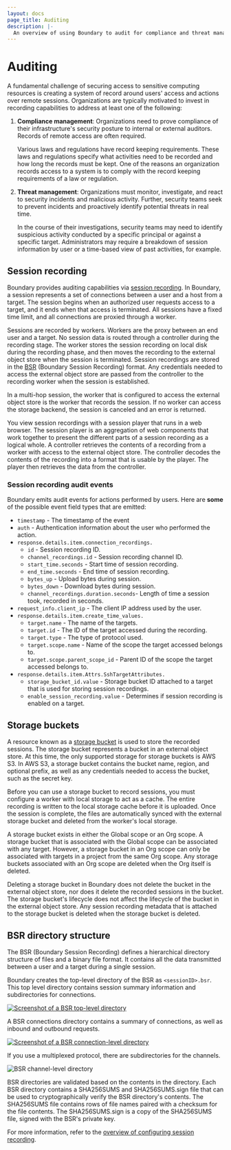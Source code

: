 ```yaml
---
layout: docs
page_title: Auditing
description: |-
  An overview of using Boundary to audit for compliance and threat management
---
```


# Auditing

A fundamental challenge of securing access to sensitive computing resources is creating a system of record around users' access and actions over remote sessions.
Organizations are typically motivated to invest in recording capabilities to address at least one of the following:

1. **Compliance management**: Organizations need to prove compliance of their infrastructure's security posture to internal or external auditors.
Records of remote access are often required.

   Various laws and regulations have record keeping requirements.
   These laws and regulations specify what activities need to be recorded and how long the records must be kept.
   One of the reasons an organization records access to a system is to comply with the record keeping requirements of a law or regulation.

2. **Threat management**: Organizations must monitor, investigate, and react to security incidents and malicious activity.
Further, security teams seek to prevent incidents and proactively identify potential threats in real time.

   In the course of their investigations, security teams may need to identify suspicious activity conducted by a specific principal or against a specific target.
   Administrators may require a breakdown of session information by user or a time-based view of past activities, for example.

## Session recording

Boundary provides auditing capabilities via [session recording](/boundary/docs/concepts/domain-model/session-recordings).
In Boundary, a session represents a set of connections between a user and a host from a target.
The session begins when an authorized user requests access to a target, and it ends when that access is terminated.
All sessions have a fixed time limit, and all connections are proxied through a worker.

Sessions are recorded by workers.
Workers are the proxy between an end user and a target.
No session data is routed through a controller during the recording stage.
The worker stores the session recording on local disk during the recording phase, and then moves the recording to the external object store when the session is terminated. Session recordings are stored in the [BSR](#bsr-directory-structure) (Boundary Session Recording) format.
Any credentials needed to access the external object store are passed from the controller to the recording worker when the session is established.

In a multi-hop session, the worker that is configured to access the external object store is the worker that records the session.
If no worker can access the storage backend, the session is canceled and an error is returned.

You view session recordings with a session player that runs in a web browser.
The session player is an aggregation of web components that work together to present the different parts of a session recording as a logical whole.
A controller retrieves the contents of a recording from a worker with access to the external object store.
The controller decodes the contents of the recording into a format that is usable by the player.
The player then retrieves the data from the controller.

### Session recording audit events

Boundary emits audit events for actions performed by users. Here are **some** of the possible event field types that are emitted:

- `timestamp` - The timestamp of the event
- `auth` - Authentication information about the user who performed the action.
- `response.details.item.connection_recordings.`
   - `id` - Session recording ID.
   - `channel_recordings.id` - Session recording channel ID.
   - `start_time.seconds` - Start time of session recording.
   - `end_time.seconds` - End time of session recording.
   - `bytes_up` - Upload bytes during session.
   - `bytes_down` - Download bytes during session.
   - `channel_recordings.duration.seconds`- Length of time a session took, recorded in seconds.
- `request_info.client_ip` - The client IP address used by the user.
- `response.details.item.create_time_values.`
   - `target.name` - The name of the targets.
   - `target.id` - The ID of the target accessed during the recording.
   - `target.type` - The type of protocol used.
   - `target.scope.name` - Name of the scope the target accessed belongs to.
   - `target.scope.parent_scope_id` - Parent ID of the scope the target accessed belongs to.
- `response.details.item.Attrs.SshTargetAttributes.`
   - `storage_bucket_id.value` - Storage bucket ID attached to a target that is used for storing session recordings.
   - `enable_session_recording.value` - Determines if session recording is enabled on a target.

## Storage buckets

A resource known as a [storage bucket](/boundary/docs/concepts/domain-model/storage-buckets) is used to store the recorded sessions.
The storage bucket represents a bucket in an external object store.
At this time, the only supported storage for storage buckets is AWS S3.
In AWS S3, a storage bucket contains the bucket name, region, and optional prefix, as well as any credentials needed to access the bucket, such as the secret key.

Before you can use a storage bucket to record sessions, you must configure a worker with local storage to act as a cache.
The entire recording is written to the local storage cache before it is uploaded.
Once the session is complete, the files are automatically synced with the external storage bucket and deleted from the worker's local storage.

A storage bucket exists in either the Global scope or an Org scope.
A storage bucket that is associated with the Global scope can be associated with any target.
However, a storage bucket in an Org scope can only be associated with targets in a project from the same Org scope.
Any storage buckets associated with an Org scope are deleted when the Org itself is deleted.

Deleting a storage bucket in Boundary does not delete the bucket in the external object store, nor does it delete the recorded sessions in the bucket.
The storage bucket's lifecycle does not affect the lifecycle of the bucket in the external object store.
Any session recording metadata that is attached to the storage bucket is deleted when the storage bucket is deleted.

## BSR directory structure

The BSR (Boundary Session Recording) defines a hierarchical directory structure of files and a binary file format.
It contains all the data transmitted between a user and a target during a single session.

Boundary creates the top-level directory of the BSR as `<sessionID>.bsr`. This top level directory contains session summary information and subdirectories for connections.

[![Screenshot of a BSR top-level directory](/img/session-recording-bsr-top-level.png)](/img/session-recording-bsr-top-level.png)

A BSR connections directory contains a summary of connections, as well as inbound and outbound requests.

[![Screenshot of a BSR connection-level directory](/img/session-recording-bsr-connection-level.png)](/img/session-recording-bsr-connection-level.png)

If you use a multiplexed protocol, there are subdirectories for the channels.

![BSR channel-level directory](/img/session-recording-bsr-channel-level.png)

BSR directories are validated based on the contents in the directory.
Each BSR directory contains a SHA256SUMS and SHA256SUMS.sign file that can be used to cryptographically verify the BSR directory's contents.
The SHA256SUMS file contains rows of file names paired with a checksum for the file contents.
The SHA256SUMS.sign is a copy of the SHA256SUMS file, signed with the BSR's private key.



For more information, refer to the [overview of configuring session recording](/boundary/docs/configuration/session-recording).
